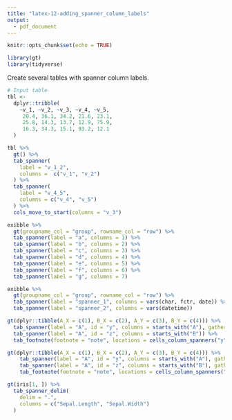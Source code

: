 ```yaml
---
title: "latex-12-adding_spanner_column_labels"
output: 
  - pdf_document
---
```


```r
knitr::opts_chunk$set(echo = TRUE)

library(gt)
library(tidyverse)
```

Create several tables with spanner column labels.

```r
# Input table
tbl <-
  dplyr::tribble(
    ~v_1, ~v_2, ~v_3, ~v_4, ~v_5,
     20.4, 36.1, 34.2, 21.6, 23.1,
     25.8, 14.3, 13.7, 12.9, 75.9,
     16.3, 34.3, 15.1, 93.2, 12.1
  )
```


```r
tbl %>%
  gt() %>%
  tab_spanner(
    label = "v_1_2",
    columns =  c("v_1", "v_2")
  ) %>%
  tab_spanner(
    label = "v_4_5",
    columns = c("v_4", "v_5")
  ) %>%
  cols_move_to_start(columns = "v_3")
```


```r
exibble %>%
  gt(groupname_col = "group", rowname_col = "row") %>%
  tab_spanner(label = "a", columns = 1) %>%
  tab_spanner(label = "b", columns = 2) %>%
  tab_spanner(label = "c", columns = 3) %>%
  tab_spanner(label = "d", columns = 4) %>%
  tab_spanner(label = "e", columns = 5) %>%
  tab_spanner(label = "f", columns = 6) %>%
  tab_spanner(label = "g", columns = 7)
```


```r
exibble %>%
  gt(groupname_col = "group", rowname_col = "row") %>%
  tab_spanner(label = "spanner_1", columns = vars(char, fctr, date)) %>%
  tab_spanner(label = "spanner_2", columns = vars(datetime))
```


```r
gt(dplyr::tibble(A_X = c(1), B_X = c(2), A_Y = c(3), B_Y = c(4))) %>%
  tab_spanner(label = "A", id = "y", columns = starts_with("A"), gather = TRUE) %>%
  tab_spanner(label = "A", id = "z", columns = starts_with("B")) %>%
  tab_footnote(footnote = "note", locations = cells_column_spanners("y"))
```


```r
gt(dplyr::tibble(A_X = c(1), B_X = c(2), A_Y = c(3), B_Y = c(4))) %>%
    tab_spanner(label = "A", id = "y", columns = starts_with("A"), gather = FALSE) %>%
    tab_spanner(label = "A", id = "z", columns = starts_with("B"), gather = FALSE) %>%
    tab_footnote(footnote = "note", locations = cells_column_spanners("y"))
```


```r
gt(iris[1, ]) %>%
  tab_spanner_delim(
    delim = ".",
    columns = c("Sepal.Length", "Sepal.Width")
  )
```

